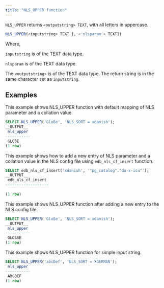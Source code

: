 ```yaml
---
title: "NLS_UPPER function"
---
```


`NLS_UPPER` returns `<outputstring> TEXT`, with all letters in uppercase.


```sql
NLS_UPPER(<inputstring> TEXT [, <'nlsparam'> TEXT])
```

Where, 

`inputstring` is of the TEXT data type.

`nlsparam` is of the TEXT data type.

The `<outputstring>` is of the TEXT data type. The return string is in the same character set as `inputstring`.

## Examples

This example shows NLS_UPPER function with default mapping of NLS parameter and a collation value.

```sql
SELECT NLS_UPPER('Gloße', 'NLS_SORT = xdanish');
__OUTPUT__
 nls_upper 
-----------
 GLOßE
(1 row)
```


This example shows how to add a new entry of NLS parameter and a collation value in the NLS config file using `edb_nls_cf_insert` function.

```sql
SELECT edb_nls_cf_insert('xdanish', '"pg_catalog"."da-x-icu"');
__OUTPUT__
 edb_nls_cf_insert 
-------------------
 
(1 row)
```


This example shows NLS_UPPER function after adding a new entry to the NLS config file.

```sql
SELECT NLS_UPPER('Gloße', 'NLS_SORT = xdanish');
__OUTPUT__
 nls_upper 
-----------
 GLOSSE
(1 row)
```


This example shows NLS_UPPER function for simple input string.

```sql
SELECT NLS_UPPER('abcDef', 'NLS_SORT = XGERMAN');
 nls_upper 
-----------
 ABCDEF
(1 row)
```